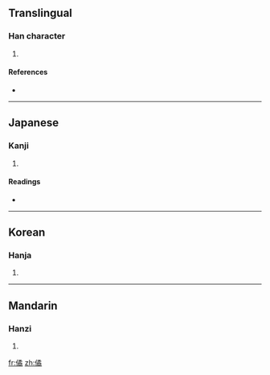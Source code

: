==Translingual==

===Han character===
{{Han char|rn=9|rad=人|as=12|sn=14|four=2722<sub>7</sub>|canj=人弓竹月 (ONHB)}}

# {{defn|Han|sort=人12}}

====References====
* {{Han ref|kx=0117.200|dkj=01123|dj=0249.060|hdz=10223.030|uh=50EA|ud=20714|bh=E0F6|bd=57590}}

----

==Japanese==

===Kanji===
{{ja-kanji|grade=|rs=人12}}

# {{defn|Japanese|sort=人12}}

====Readings====
* {{ja-readings|on=[[きつ]] (kitsu), [[ごち]] (gochi), [[いつ]] (itsu), [[いち]] (ichi), [[けつ]] (ketsu), [[けち]] (kechi)|kun=[[くるう]] (kuruu), [[くるい]] (kurui)}}

----

==Korean==

===Hanja===
{{ko-hanja|hangeul=결|rv=gyeol|mr=kyŏl}}

# {{defn|Korean|sort=人12}}

----

==Mandarin==

===Hanzi===
{{cmn-hanzi|pin=[[jué]] ([[jue2]])|wg=chüeh<sup>2</sup>}}

# {{defn|Mandarin|sort=人12}}

[[fr:僪]]
[[zh:僪]]